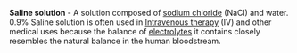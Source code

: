 '''Saline solution''' - A solution composed of [[sodium chloride]] (NaCl) and water. 0.9% Saline solution is often used in [[Intravenous therapy]] (IV) and other medical uses because the balance of [[Wiktionary:electrolytes|electrolytes]] it contains closely resembles the natural balance in the human bloodstream.

{{chem-stub}}